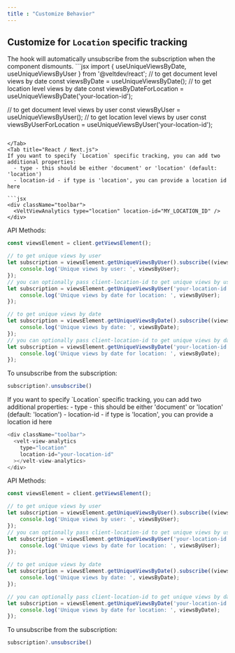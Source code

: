 ```yaml
---
title : "Customize Behavior"
---
```






## Customize for `Location` specific tracking
<Tabs>
<Tab title="React / Next.js with Hooks">
The hook will automatically unsubscribe from the subscription when the component dismounts.
```jsx
import { useUniqueViewsByDate, useUniqueViewsByUser } from '@veltdev/react';
// to get document level views by date
const viewsByDate = useUniqueViewsByDate();
// to get location level views by date
const viewsByDateForLocation = useUniqueViewsByDate('your-location-id');

// to get document level views by user
const viewsByUser = useUniqueViewsByUser();
// to get location level views by user
const viewsByUserForLocation = useUniqueViewsByUser('your-location-id');
```

</Tab>
<Tab title="React / Next.js">
If you want to specify `Location` specific tracking, you can add two additional properties:
  - type - this should be either 'document' or 'location' (default: 'location')
  - location-id - if type is 'location', you can provide a location id here

```jsx
<div className="toolbar">
  <VeltViewAnalytics type="location" location-id="MY_LOCATION_ID" />
</div>
```

API Methods:
```jsx
const viewsElement = client.getViewsElement();

// to get unique views by user
let subscription = viewsElement.getUniqueViewsByUser().subscribe((viewsByUser) => {
	console.log('Unique views by user: ', viewsByUser);
});
// you can optionally pass client-location-id to get unique views by users for that location
let subscription = viewsElement.getUniqueViewsByUser('your-location-id').subscribe((viewsByUser) => {
	console.log('Unique views by date for location: ', viewsByUser);
});

// to get unique views by date
let subscription = viewsElement.getUniqueViewsByDate().subscribe((viewsByDate) => {
	console.log('Unique views by date: ', viewsByDate);
});
// you can optionally pass client-location-id to get unique views by date for that location
let subscription = viewsElement.getUniqueViewsByDate('your-location-id').subscribe((viewsByDate) => {
	console.log('Unique views by date for location: ', viewsByDate);
});
```

To unsubscribe from the subscription:
```jsx
subscription?.unsubscribe()
```
</Tab>

<Tab title="HTML / Other Frameworks">
If you want to specify `Location` specific tracking, you can add two additional properties:
  - type - this should be either 'document' or 'location' (default: 'location')
  - location-id - if type is 'location', you can provide a location id here

```js
<div className="toolbar">
  <velt-view-analytics
	type="location"
	location-id="your-location-id"
  ></velt-view-analytics>
</div>
```

API Methods:
```jsx
const viewsElement = client.getViewsElement();

// to get unique views by user
let subscription = viewsElement.getUniqueViewsByUser().subscribe((viewsByUser) => {
	console.log('Unique views by user: ', viewsByUser);
});
// you can optionally pass client-location-id to get unique views by users for that location
let subscription = viewsElement.getUniqueViewsByUser('your-location-id').subscribe((viewsByUser) => {
	console.log('Unique views by date for location: ', viewsByUser);
});

// to get unique views by date
let subscription = viewsElement.getUniqueViewsByDate().subscribe((viewsByDate) => {
	console.log('Unique views by date: ', viewsByDate);
});

// you can optionally pass client-location-id to get unique views by date for that location
let subscription = viewsElement.getUniqueViewsByDate('your-location-id').subscribe((viewsByDate) => {
	console.log('Unique views by date for location: ', viewsByDate);
});
```

To unsubscribe from the subscription:
```jsx
subscription?.unsubscribe()
```
</Tab>


</Tabs>
